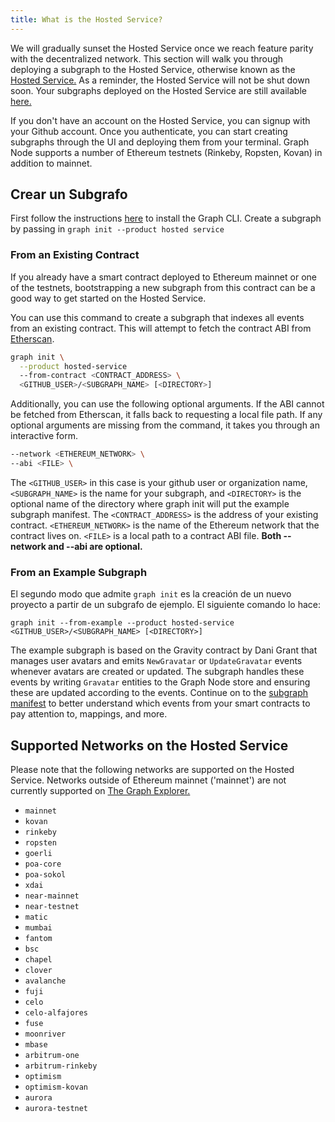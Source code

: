 ```yaml
---
title: What is the Hosted Service?
---
```


We will gradually sunset the Hosted Service once we reach feature parity with the decentralized network. This section will walk you through deploying a subgraph to the Hosted Service, otherwise known as the [Hosted Service.](https://thegraph.com/hosted-service/) As a reminder, the Hosted Service will not be shut down soon. Your subgraphs deployed on the Hosted Service are still available [here.](https://thegraph.com/hosted-service/)

If you don't have an account on the Hosted Service, you can signup with your Github account. Once you authenticate, you can start creating subgraphs through the UI and deploying them from your terminal. Graph Node supports a number of Ethereum testnets (Rinkeby, Ropsten, Kovan) in addition to mainnet.

## Crear un Subgrafo

First follow the instructions [here](/developer/define-subgraph-hosted) to install the Graph CLI. Create a subgraph by passing in `graph init --product hosted service`

### From an Existing Contract

If you already have a smart contract deployed to Ethereum mainnet or one of the testnets, bootstrapping a new subgraph from this contract can be a good way to get started on the Hosted Service.

You can use this command to create a subgraph that indexes all events from an existing contract. This will attempt to fetch the contract ABI from [Etherscan](https://etherscan.io/).

```sh
graph init \
  --product hosted-service
  --from-contract <CONTRACT_ADDRESS> \
  <GITHUB_USER>/<SUBGRAPH_NAME> [<DIRECTORY>]
```

Additionally, you can use the following optional arguments. If the ABI cannot be fetched from Etherscan, it falls back to requesting a local file path. If any optional arguments are missing from the command, it takes you through an interactive form.

```sh
--network <ETHEREUM_NETWORK> \
--abi <FILE> \
```

The `<GITHUB_USER>` in this case is your github user or organization name, `<SUBGRAPH_NAME>` is the name for your subgraph, and `<DIRECTORY>` is the optional name of the directory where graph init will put the example subgraph manifest. The `<CONTRACT_ADDRESS>` is the address of your existing contract. `<ETHEREUM_NETWORK>` is the name of the Ethereum network that the contract lives on. `<FILE>` is a local path to a contract ABI file. **Both --network and --abi are optional.**

### From an Example Subgraph

El segundo modo que admite `graph init` es la creación de un nuevo proyecto a partir de un subgrafo de ejemplo. El siguiente comando lo hace:

```
graph init --from-example --product hosted-service <GITHUB_USER>/<SUBGRAPH_NAME> [<DIRECTORY>]
```

The example subgraph is based on the Gravity contract by Dani Grant that manages user avatars and emits `NewGravatar` or `UpdateGravatar` events whenever avatars are created or updated. The subgraph handles these events by writing `Gravatar` entities to the Graph Node store and ensuring these are updated according to the events. Continue on to the [subgraph manifest](/developer/create-subgraph-hosted#the-subgraph-manifest) to better understand which events from your smart contracts to pay attention to, mappings, and more.

## Supported Networks on the Hosted Service

Please note that the following networks are supported on the Hosted Service. Networks outside of Ethereum mainnet ('mainnet') are not currently supported on [The Graph Explorer.](https://thegraph.com/explorer)

- `mainnet`
- `kovan`
- `rinkeby`
- `ropsten`
- `goerli`
- `poa-core`
- `poa-sokol`
- `xdai`
- `near-mainnet`
- `near-testnet`
- `matic`
- `mumbai`
- `fantom`
- `bsc`
- `chapel`
- `clover`
- `avalanche`
- `fuji`
- `celo`
- `celo-alfajores`
- `fuse`
- `moonriver`
- `mbase`
- `arbitrum-one`
- `arbitrum-rinkeby`
- `optimism`
- `optimism-kovan`
- `aurora`
- `aurora-testnet`
